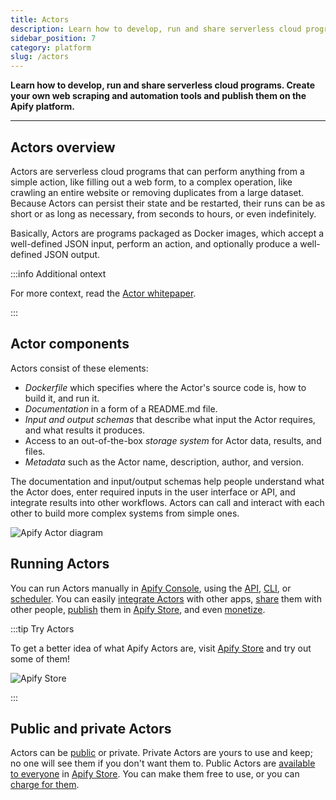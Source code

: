 ```yaml
---
title: Actors
description: Learn how to develop, run and share serverless cloud programs. Create your own web scraping and automation tools and publish them on the Apify platform.
sidebar_position: 7
category: platform
slug: /actors
---
```


**Learn how to develop, run and share serverless cloud programs. Create your own web scraping and automation tools and publish them on the Apify platform.**


---

<CardGrid>
    <Card
        title="Running Actors"
        desc="In this section, you learn how to run Apify Actors. You will learn about their configuration, versioning, data retention, usage, and pricing."
        to="/platform/actors/running"
    />
    <Card
        title="Development"
        desc="Read about the technical part of building Apify Actors. Learn to define Actor inputs, build new versions, persist Actor state, and choose base Docker images."
        to="/platform/actors/development"
    />
    <Card
        title="Publishing and monetization"
        desc="Learn about publishing, and monetizing your Actors on the Apify platform."
        to="/platform/actors/publishing"
    />
</CardGrid>

## Actors overview

Actors are serverless cloud programs that can perform anything from a simple action, like filling out a web form, to a complex operation, like crawling an entire website or removing duplicates from a large dataset. Because Actors can persist their state and be restarted, their runs can be as short or as long as necessary, from seconds to hours, or even indefinitely.

Basically, Actors are programs packaged as Docker images, which accept a well-defined JSON input, perform an action, and optionally produce a well-defined JSON output.

:::info Additional ontext

For more context, read the [Actor whitepaper](https://whitepaper.actor/).

:::

## Actor components

Actors consist of these elements:

- _Dockerfile_ which specifies where the Actor's source code is, how to build it, and run it.
- _Documentation_ in a form of a README.md file.
- _Input and output schemas_ that describe what input the Actor requires, and what results it produces.
- Access to an out-of-the-box _storage system_ for Actor data, results, and files.
- _Metadata_ such as the Actor name, description, author, and version.

The documentation and input/output schemas help people understand what the Actor does, enter required inputs in the user interface or API, and integrate results into other workflows. Actors can call and interact with each other to build more complex systems from simple ones.

![Apify Actor diagram](./images/apify-actor-drawing.png)

## Running Actors

You can run Actors manually in [Apify Console](https://console.apify.com/actors), using the [API](/api), [CLI](/cli), or [scheduler](../schedules.md). You can easily [integrate Actors](../integrations/index.mdx) with other apps, [share](../collaboration/access_rights.md) them with other people, [publish](./publishing/index.mdx) them in [Apify Store](https://apify.com/store), and even [monetize](./publishing/monetize.mdx).

:::tip Try Actors

To get a better idea of what Apify Actors are, visit [Apify Store](https://apify.com/store) and try out some of them!

![Apify Store](./running/images/store-google-maps-scraper.png)

:::


## Public and private Actors

Actors can be [public](./actors/running/actors-in-store) or private. Private Actors are yours to use and keep; no one will see them if you don't want them to. Public Actors are [available to everyone](./running/store.md) in [Apify Store](https://apify.com/store). You can make them free to use, or you can [charge for them](https://blog.apify.com/make-regular-passive-income-developing-web-automation-actors-b0392278d085/).
